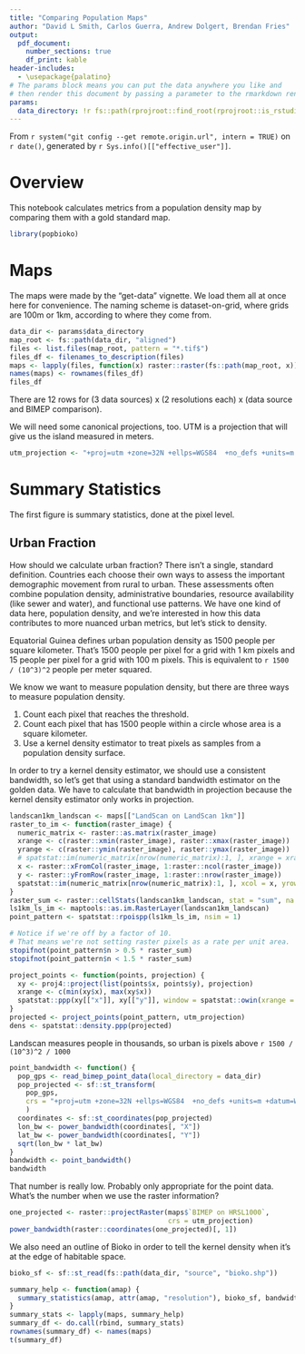 ```yaml
---
title: "Comparing Population Maps"
author: "David L Smith, Carlos Guerra, Andrew Dolgert, Brendan Fries"
output:
  pdf_document:
    number_sections: true
    df_print: kable
header-includes:
  - \usepackage{palatino}
# The params block means you can put the data anywhere you like and
# then render this document by passing a parameter to the rmarkdown render command.
params:
  data_directory: !r fs::path(rprojroot::find_root(rprojroot::is_rstudio_project), "inst", "extdata")
---
```

From `r system("git config --get remote.origin.url", intern = TRUE)`
on `r date()`, generated by `r Sys.info()[["effective_user"]]`.

# Overview

This notebook calculates metrics from a population density map
by comparing them with a gold standard map.

```r
library(popbioko)
```


# Maps

The maps were made by the "get-data" vignette. We load them all
at once here for convenience. The naming scheme is dataset-on-grid,
where grids are 100m or 1km, according to where they come from.


```r
data_dir <- params$data_directory
map_root <- fs::path(data_dir, "aligned")
files <- list.files(map_root, pattern = "*.tif$")
files_df <- filenames_to_description(files)
maps <- lapply(files, function(x) raster::raster(fs::path(map_root, x)))
names(maps) <- rownames(files_df)
files_df
```
There are 12 rows for (3 data sources) x (2 resolutions each) x (data source and BIMEP comparison).

We will need some canonical projections, too.
UTM is a projection that will give us the island measured in meters.
```r
utm_projection <- "+proj=utm +zone=32N +ellps=WGS84  +no_defs +units=m +datum=WGS84"
```


# Summary Statistics

The first figure is summary statistics, done at the pixel level.

## Urban Fraction

How should we calculate urban fraction? There isn't a single,
standard definition. Countries each choose their own ways to assess
the important demographic movement from rural to urban. These assessments
often combine population density, administrative boundaries,
resource availability (like sewer and water), and functional use patterns.
We have one kind of data here, population density, and we're interested
in how this data contributes to more nuanced urban metrics, but
let's stick to density.

Equatorial Guinea defines urban population density as 1500 people
per square kilometer. That's 1500 people per pixel for a grid
with 1 km pixels and 15 people per pixel for a grid with 100 m pixels.
This is equivalent to `r 1500 / (10^3)^2` people per meter squared.

We know we want to measure population density, but there are three ways
to measure population density.

1. Count each pixel that reaches the threshold.
2. Count each pixel that has 1500 people within a circle
   whose area is a square kilometer.
3. Use a kernel density estimator to treat pixels as
   samples from a population density surface.

In order to try a kernel density estimator, we should use a consistent bandwidth,
so let's get that using a standard bandwidth estimator on the
golden data. We have to calculate that bandwidth in projection
because the kernel density estimator only works in projection.

```r
landscan1km_landscan <- maps[["LandScan on LandScan 1km"]]
raster_to_im <- function(raster_image) {
  numeric_matrix <- raster::as.matrix(raster_image)
  xrange <- c(raster::xmin(raster_image), raster::xmax(raster_image))
  yrange <- c(raster::ymin(raster_image), raster::ymax(raster_image))
  # spatstat::im(numeric_matrix[nrow(numeric_matrix):1, ], xrange = xrange, yrange = yrange)
  x <- raster::xFromCol(raster_image, 1:raster::ncol(raster_image))
  y <- raster::yFromRow(raster_image, 1:raster::nrow(raster_image))
  spatstat::im(numeric_matrix[nrow(numeric_matrix):1, ], xcol = x, yrow = y)
}
raster_sum <- raster::cellStats(landscan1km_landscan, stat = "sum", na.rm = TRUE)
ls1km_ls_im <- maptools::as.im.RasterLayer(landscan1km_landscan)
point_pattern <- spatstat::rpoispp(ls1km_ls_im, nsim = 1)

# Notice if we're off by a factor of 10.
# That means we're not setting raster pixels as a rate per unit area.
stopifnot(point_pattern$n > 0.5 * raster_sum)
stopifnot(point_pattern$n < 1.5 * raster_sum)

project_points <- function(points, projection) {
  xy <- proj4::project(list(points$x, points$y), projection)
  xrange <- c(min(xy$x), max(xy$x))
  spatstat::ppp(xy[["x"]], xy[["y"]], window = spatstat::owin(xrange = xrange, yrange = c(min(xy$y), max(xy$y))))
}
projected <- project_points(point_pattern, utm_projection)
dens <- spatstat::density.ppp(projected)
```

Landscan measures people in thousands, so urban is pixels
above `r 1500 / (10^3)^2 / 1000`


```r
point_bandwidth <- function() {
  pop_gps <- read_bimep_point_data(local_directory = data_dir)
  pop_projected <- sf::st_transform(
    pop_gps,
    crs = "+proj=utm +zone=32N +ellps=WGS84  +no_defs +units=m +datum=WGS84"
    )
  coordinates <- sf::st_coordinates(pop_projected)
  lon_bw <- power_bandwidth(coordinates[, "X"])
  lat_bw <- power_bandwidth(coordinates[, "Y"])
  sqrt(lon_bw * lat_bw)
}
bandwidth <- point_bandwidth()
bandwidth
```
That number is really low. Probably only appropriate for the
point data. What's the number when we use the raster information?

```r
one_projected <- raster::projectRaster(maps$`BIMEP on HRSL1000`,
                                       crs = utm_projection)
power_bandwidth(raster::coordinates(one_projected)[, 1])
```


We also need an outline of Bioko in order to tell the kernel density
when it's at the edge of habitable space.
```r
bioko_sf <- sf::st_read(fs::path(data_dir, "source", "bioko.shp"))
```


```r
summary_help <- function(amap) {
  summary_statistics(amap, attr(amap, "resolution"), bioko_sf, bandwidth)
}
summary_stats <- lapply(maps, summary_help)
summary_df <- do.call(rbind, summary_stats)
rownames(summary_df) <- names(maps)
t(summary_df)
```

